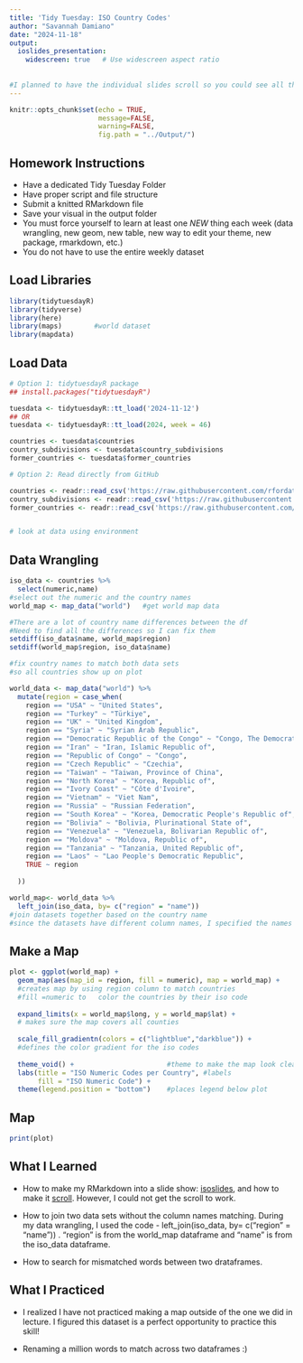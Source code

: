 ```yaml
---
title: 'Tidy Tuesday: ISO Country Codes'
author: "Savannah Damiano"
date: "2024-11-18"
output: 
  ioslides_presentation:
    widescreen: true   # Use widescreen aspect ratio
  
    
#I planned to have the individual slides scroll so you could see all the text, however when I did this, the plot would not appear on the slide anymore. So I desided to ditch the idea for the sake of my sanity. 
---
```


```r
knitr::opts_chunk$set(echo = TRUE,
                      message=FALSE, 
                      warning=FALSE,
                      fig.path = "../Output/")
```

## Homework Instructions

- Have a dedicated Tidy Tuesday Folder
- Have proper script and file structure
- Submit a knitted RMarkdown file
- Save your visual in the output folder
- You must force yourself to learn at least one _NEW_ thing each week (data wrangling, new geom, new table, new way to edit your theme, new package, rmarkdown, etc.)
- You do not have to use the entire weekly dataset 



## Load Libraries
```r
library(tidytuesdayR)
library(tidyverse)
library(here)
library(maps)        #world dataset
library(mapdata)
```

## Load Data
```r
# Option 1: tidytuesdayR package 
## install.packages("tidytuesdayR")

tuesdata <- tidytuesdayR::tt_load('2024-11-12')
## OR
tuesdata <- tidytuesdayR::tt_load(2024, week = 46)

countries <- tuesdata$countries
country_subdivisions <- tuesdata$country_subdivisions
former_countries <- tuesdata$former_countries

# Option 2: Read directly from GitHub

countries <- readr::read_csv('https://raw.githubusercontent.com/rfordatascience/tidytuesday/master/data/2024/2024-11-12/countries.csv')
country_subdivisions <- readr::read_csv('https://raw.githubusercontent.com/rfordatascience/tidytuesday/master/data/2024/2024-11-12/country_subdivisions.csv')
former_countries <- readr::read_csv('https://raw.githubusercontent.com/rfordatascience/tidytuesday/master/data/2024/2024-11-12/former_countries.csv')


# look at data using environment 
```

## Data Wrangling 

```r
iso_data <- countries %>%
  select(numeric,name)         
#select out the numeric and the country names
world_map <- map_data("world")   #get world map data

#There are a lot of country name differences between the df
#Need to find all the differences so I can fix them
setdiff(iso_data$name, world_map$region)
setdiff(world_map$region, iso_data$name)

```

```r

#fix country names to match both data sets 
#so all countries show up on plot 

world_data <- map_data("world") %>%
  mutate(region = case_when(
    region == "USA" ~ "United States",
    region == "Turkey" ~ "Türkiye",
    region == "UK" ~ "United Kingdom",
    region == "Syria" ~ "Syrian Arab Republic",
    region == "Democratic Republic of the Congo" ~ "Congo, The Democratic Republic of the",
    region == "Iran" ~ "Iran, Islamic Republic of",
    region == "Republic of Congo" ~ "Congo",
    region == "Czech Republic" ~ "Czechia",
    region == "Taiwan" ~ "Taiwan, Province of China",
    region == "North Korea" ~ "Korea, Republic of", 
    region == "Ivory Coast" ~ "Côte d'Ivoire",
    region == "Vietnam" ~ "Viet Nam",
    region == "Russia" ~ "Russian Federation",
    region == "South Korea" ~ "Korea, Democratic People's Republic of",
    region == "Bolivia" ~ "Bolivia, Plurinational State of",
    region == "Venezuela" ~ "Venezuela, Bolivarian Republic of",
    region == "Moldova" ~ "Moldova, Republic of",
    region == "Tanzania" ~ "Tanzania, United Republic of",
    region == "Laos" ~ "Lao People's Democratic Republic",
    TRUE ~ region
    
  ))

```

```r
world_map<- world_data %>%
  left_join(iso_data, by= c("region" = "name"))  
#join datasets together based on the country name
#since the datasets have different column names, I specified the names inside the join.
```

## Make a Map

```r

plot <- ggplot(world_map) +
  geom_map(aes(map_id = region, fill = numeric), map = world_map) + 
  #creates map by using region column to match countries
  #fill =numeric to   color the countries by their iso code
  
  expand_limits(x = world_map$long, y = world_map$lat) +
  # makes sure the map covers all counties
  
  scale_fill_gradientn(colors = c("lightblue","darkblue")) +
  #defines the color gradient for the iso codes
  
  theme_void() +                       #theme to make the map look cleaner
  labs(title = "ISO Numeric Codes per Country", #labels
       fill = "ISO Numeric Code") +
  theme(legend.position = "bottom")    #places legend below plot
```

## Map
```r
print(plot)
```


## What I Learned

- How to make my RMarkdown into a slide show: [isoslides](https://bookdown.org/yihui/rmarkdown/ioslides-presentation.html#custom-templates-2), and how to make it [scroll](https://stackoverflow.com/questions/53064555/how-to-make-scrollable-slides-in-an-ioslides-presentation-with-rmarkdown). However, I could not get the scroll to work.

- How to join two data sets without the column names matching. During my data wrangling, I used the code -  left_join(iso_data, by= c("region" = "name")) . "region" is from the world_map dataframe and "name" is from the iso_data dataframe. 

- How to search for mismatched words between two drataframes.

## What I Practiced

- I realized I have not practiced making a map outside of the one we did in lecture. I figured this dataset is a perfect opportunity to practice this skill! 

- Renaming a million words to match across two dataframes :)
